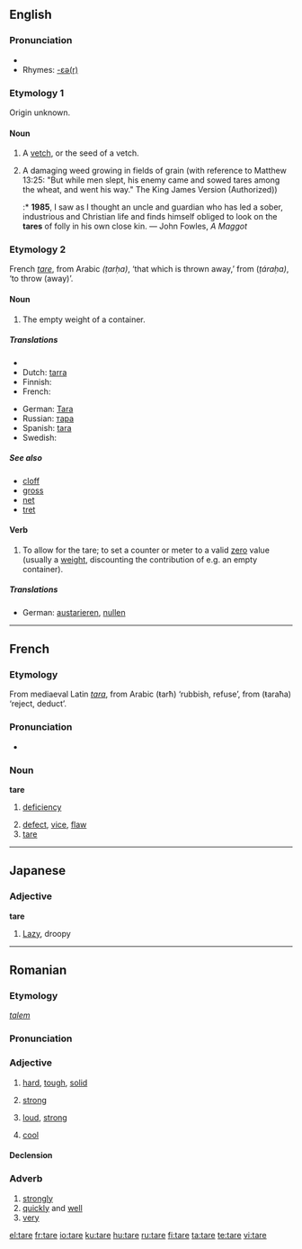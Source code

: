 ==English==
{{wikipedia|dab=tare}}

===Pronunciation===
* {{IPA|/tɛ:/}}
* Rhymes: [[Rhymes:English:-ɛə(r)|-ɛə(r)]]

===Etymology 1===
Origin unknown.

====Noun====
{{en-noun}}

# {{rare}} A [[vetch]], or the seed of a vetch.
# {{rare}} A damaging weed growing in fields of grain (with reference to Matthew 13:25: "But while men slept, his enemy came and sowed tares among the wheat, and went his way." The King James Version (Authorized))
#:* '''1985''', I saw as I thought an uncle and guardian who has led a sober, industrious and Christian life and finds himself obliged to look on the '''tares''' of folly in his own close kin. — John Fowles, ''A Maggot''

===Etymology 2===
French ''[[tare#French|tare]]'', from Arabic {{Arab|[[طرحة]]}} ''(ṭarḥa)'', ‘that which is thrown away,’ from {{Arab|[[طرح]]}} (''ṭáraḥa)'', ‘to throw (away)’.
{{wikipedia|tare weight}}

====Noun====
{{en-noun}}

# The empty weight of a container.

=====Translations=====
{{trans-top|the empty weight of a container}}
* {{trreq|Chinese}}
* Dutch: [[tarra]]
* Finnish: {{t|fi|taara}}
* French: {{t|fr|tare|f}}
{{trans-mid}}
* German: [[Tara]] {{n}}
* Russian: [[тара]] {{n}}
* Spanish: [[tara]] {{f}}
* Swedish: {{t|sv|tara|c}}
{{trans-bottom}}

=====See also=====
* [[cloff]]
* [[gross]]
* [[net]]
* [[tret]]

====Verb====
{{en-verb|tar|ing}}

# To allow for the tare; to set a counter or meter to a valid [[zero]] value (usually a [[weight]], discounting the contribution of e.g. an empty container).

=====Translations=====
* German: [[austarieren]], [[nullen]]

----

==French==

===Etymology===
From mediaeval Latin ''[[tara]]'', from Arabic {{Arab|[[طرح]]}} (ŧarħ) ‘rubbish, refuse’, from {{Arab|[[طرح]]}} (ŧaraħa) ‘reject, deduct’.

===Pronunciation===
* {{IPA|/taʀ/}}

===Noun===
'''tare''' {{f}}

# {{archaic|lang=fr}} [[deficiency]]
# [[defect]], [[vice]], [[flaw]]
# [[tare#English|tare]]

----

==Japanese==

===Adjective===
'''tare'''

# [[lazy|Lazy]], droopy

----

==Romanian==

===Etymology===
{{L.|ro}} ''[[talem]]''

===Pronunciation===
{{IPA|['ta.re]|lang=ro}}

===Adjective===
{{ro-adj|2}}

# {{context|of a material}} [[hard]], [[tough]], [[solid]]
# {{context|of a person}} [[strong]]
# {{context|of a voice}} [[loud]], [[strong]]
# {{colloquial|lang=ro}} [[cool]]

====Declension====
{{ro-adj-2-e|tar}}

===Adverb===
{{ro-adv}}

# [[strongly]]
# [[quickly]] and [[well]]
# [[very]]

[[el:tare]]
[[fr:tare]]
[[io:tare]]
[[ku:tare]]
[[hu:tare]]
[[ru:tare]]
[[fi:tare]]
[[ta:tare]]
[[te:tare]]
[[vi:tare]]